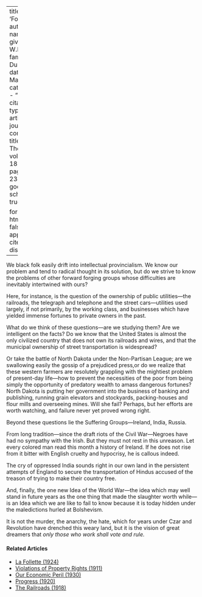 
---
title: 'Forward'
author:
  - name:
      given: W.E.B.
      family: Du Bois
date: Mar. 1919
categories: 
  - ""
citation: 
  type: article-journal
  container-title: The Crisis
  volume: 18
  issue: 5
  page: 234-235
google-scholar: true

format:
  html:
    toc: false
    appendix-cite-as: display
---


 We black folk easily drift into intellectual provincialism. We know our problem and tend to radical thought in its solution, but do we strive to know the problems of other forward forging groups whose difficulties are inevitably intertwined with ours?

Here, for instance, is the question of the ownership of public utilities---the railroads, the telegraph and telephone and the street cars---utilities used largely, if not primarily, by the working class, and businesses which have yielded immense fortunes to private owners in the past.

What do we think of these questions---are we studying them? Are we intelligent on the facts? Do we know that the United States is almost the only civilized country that does not own its railroads and wires, and that the municipal ownership of street transportation is widespread?

Or take the battle of North Dakota under the Non-Partisan League; are we swallowing easily the gossip of a prejudiced press,or do we realize that these western farmers are resolutely grappling with the mightiest problem of present-day life---how to prevent the necessities of the poor from being simply the opportunity of predatory wealth to amass dangerous fortunes? North Dakota is putting her government into the business of banking and publishing, running grain elevators and stockyards, packing-houses and flour mills and overseeing mines. Will she fail? Perhaps, but her efforts are worth watching, and failure never yet proved wrong right.

Beyond these questions lie the Suffering Groups---Ireland, India, Russia.

From long tradition---since the draft riots of the Civil War---Negroes have had no sympathy with the Irish. But they must not rest in this unreason. Let every colored man read this month a history of Ireland. If he does not rise from it bitter with English cruelty and hypocrisy, he is callous indeed.

The cry of oppressed India sounds right in our own land in the persistent attempts of England to secure the transportation of Hindus accused of the treason of trying to make their country free.

And, finally, the one new Idea of the World War---the idea which may well stand in future years as the one thing that made the slaughter worth while---is an Idea which we are like to fail to know because it is today hidden under the maledictions hurled at Bolshevism.

It is not the murder, the anarchy, the hate, which for years under Czar and Revolution have drenched this weary land, but it is the vision of great dreamers that *only those who work shall vote and rule.*

<!-- Similar articles start here -->
<div  class="clear-wrap"></div>

#### Related Articles

* [La Follette (1924)](/Volumes/28/04/la_follette.html)
* [Violations of Property Rights (1911)](/Volumes/02/01/violations.html)
* [Our Economic Peril (1930)](/Volumes/37/03/our_economic_peril.html)
* [Progress (1920)](/Volumes/21/01/progress.html)
* [The Railroads (1918)](/Volumes/15/04/railroads.html)

<!-- Similar articles end here -->